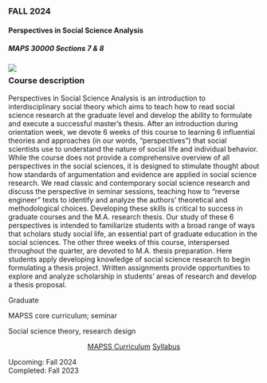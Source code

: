 

::: {.card .class-card-active .equal-height}
::: card-header
### <i class="bi bi-arrow-right-circle-fill"></i> FALL 2024 
:::

#### Perspectives in Social Science Analysis {.card-title}
#####  MAPS 30000 Sections 7 & 8 {.card-subtitle}

![](cards/perspectives-banner.svg){.class-banner fig-alt="Abstract, colorful geometric design"}

::: {.card-body style="margin-top: 0px;"}

::: {.content-narrow style="margin-top:-1rem;"}
### Course description {.course-summary}
:::

::: {.card-text .overflow-y-scroll .content-narrow .class-scroller}

Perspectives in Social Science Analysis is an introduction to interdisciplinary social theory which aims to teach how to read social science research at the graduate level and develop the ability to formulate and execute a successful master’s thesis. After an introduction during orientation week, we devote 6 weeks of this course to learning 6 influential theories and approaches (in our words, "perspectives") that social scientists use to understand the nature of social life and individual behavior. While the course does not provide a comprehensive overview of all perspectives in the social sciences, it is designed to stimulate thought about how standards of argumentation and evidence are applied in social science research. We read classic and contemporary social science research and discuss the perspective in seminar sessions, teaching how to “reverse  engineer” texts to identify and analyze the authors’ theoretical and methodological choices. Developing these skills is critical to success in graduate courses and the M.A. research thesis. Our study of these 6 perspectives is intended to familiarize students with a broad range of ways that scholars study social life, an essential part of graduate education in the social sciences. The other three weeks of this course, interspersed throughout the quarter, are devoted to M.A. thesis preparation. Here students apply developing knowledge of social science research to begin formulating a thesis project. Written assignments provide opportunities to explore and analyze scholarship in students' areas of research and develop a thesis proposal. 

:::
:::

::: {.list-group .list-group-flush}

::: list-group-item
Graduate
:::
::: list-group-item
MAPSS core curriculum; seminar
:::
::: list-group-item
Social science theory, research design
:::
:::

::: {.card-body .content-narrow style="text-align: center;"}
[MAPSS Curriculum](https://mapss.uchicago.edu/programs-of-study/general-curriculum){.card-link .badge}
[Syllabus](files/syllabi/perspectives-2024.pdf){.card-link .badge}
:::

::: {.card-footer}
Upcoming: Fall 2024 <br> Completed: Fall 2023
:::

:::

